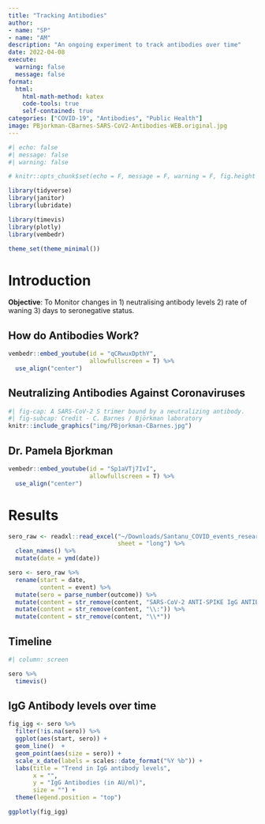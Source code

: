 ```yaml
---
title: "Tracking Antibodies"
author: 
- name: "SP"
- name: "AM"
description: "An ongoing experiment to track antibodies over time"
date: 2022-04-08
execute:
  warning: false
  message: false
format:
  html:
    html-math-method: katex
    code-tools: true
    self-contained: true
categories: ["COVID-19", "Antibodies", "Public Health"]
image: PBjorkman-CBarnes-SARS-CoV2-Antibodies-WEB.original.jpg
---
```


```r
#| echo: false
#| message: false
#| warning: false

# knitr::opts_chunk$set(echo = F, message = F, warning = F, fig.height = 6, fig.width = 9, fig.align = "centre")

library(tidyverse)
library(janitor)
library(lubridate)

library(timevis)
library(plotly)
library(vembedr)

theme_set(theme_minimal())

```

# Introduction

| **Objective**: To Monitor changes in 1) neutralising antibody levels 2) rate of waning 3) days to seronegative status.

## How do Antibodies Work?

```r
vembedr::embed_youtube(id = "qCRwuxDpthY",
                       allowfullscreen = T) %>%
  use_align("center")

```

## Neutralizing Antibodies Against Coronaviruses

```r
#| fig-cap: A SARS-CoV-2 S trimer bound by a neutralizing antibody.
#| fig-subcap: Credit - C. Barnes / Björkman laboratory
knitr::include_graphics("img/PBjorkman-CBarnes.jpg")
```

## Dr. Pamela Bjorkman

```r
vembedr::embed_youtube(id = "Sp1aVTj7IvI",
                       allowfullscreen = T) %>%
  use_align("center")

```

# Results

```r
sero_raw <- readxl::read_excel("~/Downloads/Santanu_COVID_events_research.xlsx", 
                               sheet = "long") %>% 
  clean_names() %>% 
  mutate(date = ymd(date))

sero <- sero_raw %>% 
  rename(start = date,
         content = event) %>% 
  mutate(sero = parse_number(outcome)) %>% 
  mutate(content = str_remove(content, "SARS-CoV-2 ANTI-SPIKE IgG ANTIBODIES")) %>% 
  mutate(content = str_remove(content, "\\:")) %>% 
  mutate(content = str_remove(content, "\\*"))

```

## Timeline

```r
#| column: screen

sero %>% 
  timevis()

```

## IgG Antibody levels over time

```r
fig_igg <- sero %>% 
  filter(!is.na(sero)) %>% 
  ggplot(aes(start, sero)) +
  geom_line()  +
  geom_point(aes(size = sero)) +
  scale_x_date(labels = scales::date_format("%Y %b")) +
  labs(title = "Trend in IgG antibody levels",
       x = "",
       y = "IgG Antibodies (in AU/ml)",
       size = "") +
  theme(legend.position = "top")

ggplotly(fig_igg)

```
